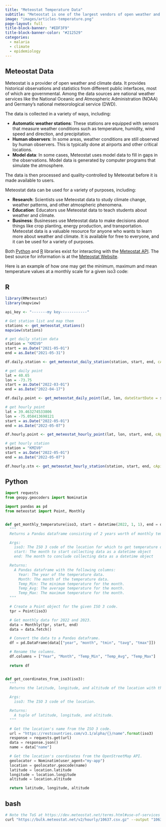 ```yaml
---
title: "Meteostat Temperature Data"
subtitle: "Meteostat is one of the largest vendors of open weather and climate data."
image: "images/articles-temperature.png"
page-layout: full
title-block-banner: "#EDF3F9"
title-block-banner-color: "#212529"
categories:
  - malaria
  - climate
  - epidemiology
---
```


## Meteostat Data

Meteostat is a provider of open weather and climate data. It provides historical observations and statistics from different public interfaces, most of which are governmental. Among the data sources are national weather services like the National Oceanic and Atmospheric Administration (NOAA) and Germany's national meteorological service (DWD).

The data is collected in a variety of ways, including:

-   **Automatic weather stations**: These stations are equipped with sensors that measure weather conditions such as temperature, humidity, wind speed and direction, and precipitation.
-   **Human observers**: In some areas, weather conditions are still observed by human observers. This is typically done at airports and other critical locations.
-   **Model data**: In some cases, Meteostat uses model data to fill in gaps in the observations. Model data is generated by computer programs that simulate the atmosphere.

The data is then processed and quality-controlled by Meteostat before it is made available to users.

Meteostat data can be used for a variety of purposes, including:

-   **Research**: Scientists use Meteostat data to study climate change, weather patterns, and other atmospheric phenomena.
-   **Education**: Educators use Meteostat data to teach students about weather and climate.
-   **Business**: Businesses use Meteostat data to make decisions about things like crop planting, energy production, and transportation. Meteostat data is a valuable resource for anyone who wants to learn more about weather and climate. It is available for free to everyone, and it can be used for a variety of purposes.

Both [Python](https://dev.meteostat.net/python/) and [R](https://github.com/jvandens/RMeteostat) libraries exist for interacting with the [Meteostat API](https://dev.meteostat.net/api/). The best source for information is at the [Meteostat Website](https://dev.meteostat.net/guide.html).

Here is an example of how one may get the minimum, maximum and mean temperature values at a monthly scale for a given iso3 code:

::: panel-tabset
## R

``` r
library(RMeteostat)
library(mapview)

api_key <- "-------my key------------"

# Get station list and map them
stations <- get_meteostat_stations()
mapview(stations)

# get daily station data
station = "KMIV0"
start = as.Date("2021-05-01")
end = as.Date("2021-05-31")

df.daily.station <- get_meteostat_daily_station(station, start, end, cApiKey = api_key)

# get daily point
lat = 40.65
lon = -73.75
start = as.Date("2022-03-01")
end = as.Date("2022-04-17")

df.daily.point <- get_meteostat_daily_point(lat, lon, dateStartDate = start, dateEndDate = end, cApiKey = api_key)

# get hourly point
lat = 39.463274533806
lon = -75.058413698121
start = as.Date("2022-05-01")
end = as.Date("2022-05-07")

df.hourly.point <- get_meteostat_hourly_point(lat, lon, start, end, cApiKey = api_key)

# get hourly station
station = "KMIV0"
start = as.Date("2022-05-01")
end = as.Date("2022-05-07")

df.hourly.stn <- get_meteostat_hourly_station(station, start, end, cApiKey = api_key)
```

## Python

``` python
import requests
from geopy.geocoders import Nominatim

import pandas as pd
from meteostat import Point, Monthly


def get_monthly_temperature(iso3, start = datetime(2022, 1, 1), end = datetime(2023, 12, 31)):
  """
  Returns a Pandas dataframe consisting of 2 years worth of monthly temperature data for the given ISO 3 code.

  Args:
    iso3: The ISO 3 code of the location for which to get temperature data.
    start: The month to start collecting data as a datetime object
    end: The month to conclude collecting data as a datetime object

  Returns:
    A Pandas dataframe with the following columns:
      Year: The year of the temperature data.
      Month: The month of the temperature data.
      Temp_Min: The minimum temperature for the month.
      Temp_Avg: The average temperature for the month.
      Temp_Max: The maximum temperature for the month.
  """

  # Create a Point object for the given ISO 3 code.
  tpr = Point(iso3)

  # Get monthly data for 2022 and 2023.
  data = Monthly(tpr, start, end)
  data = data.fetch()

  # Convert the data to a Pandas dataframe.
  df = pd.DataFrame(data[["year", "month", "tmin", "tavg", "tmax"]])

  # Rename the columns.
  df.columns = ["Year", "Month", "Temp_Min", "Temp_Avg", "Temp_Max"]
  
  return df


def get_coordinates_from_iso3(iso3):
  """
  Returns the latitude, longitude, and altitude of the location with the given ISO 3 code.

  Args:
    iso3: The ISO 3 code of the location.

  Returns:
    A tuple of latitude, longitude, and altitude.
  """

  # Get the location's name from the ISO 3 code.
  url = "https://restcountries.com/v3.1/alpha/{}/name".format(iso3)
  response = requests.get(url)
  data = response.json()
  name = data["name"]

  # Get the location's coordinates from the OpenStreetMap API.
  geolocator = Nominatim(user_agent="my-app")
  location = geolocator.geocode(name)
  latitude = location.latitude
  longitude = location.longitude
  altitude = location.altitude

  return latitude, longitude, altitude
```

## bash

``` bash
# Note the ToS at https://dev.meteostat.net/terms.html#use-of-services
curl "https://bulk.meteostat.net/v2/hourly/10637.csv.gz" --output "10637.csv.gz"
```
:::
